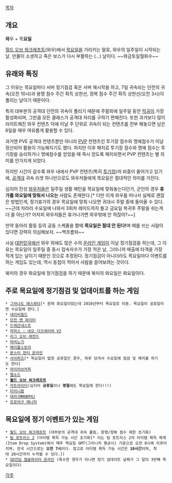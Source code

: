 [[목차]]
== 개요 ==
'''와'''우 + 목'''요일'''

[[월드 오브 워크래프트]](와우)에서 [[목요일]]을 가리키는 말로, 와우의 일주일이 시작되는 날. 만물이 소생하고 죽은 보스가 다시 부활하는 (...) 날이다. ~~와금토일월화수~~

== 유래와 특징 ==
그 이유는 목요일마다 서버 정기점검 혹은 서버 재시작을 하고, 7일 귀속되는 던전의 귀속(오전 10시)과 용맹 점수 주간 획득 상한선, 정복 점수 주간 획득 상한선(오전 3시)이 풀리는 날이기 때문이다.

특히 대부분의 공격대 던전의 귀속이 풀리기 때문에 주말외에 일주일 동안 [[막공#s-1|막공]]이 가장 활성화되며, 그만큼 모든 클래스가 공격대 자리를 구하기 편해진다. 또한 과거보다 많이 라이트해진 와우 컨텐츠 덕에 이날 주 단위로 귀속이 되는 컨텐츠를 전부 해놓으면 남은 6일을 매우 여유롭게 활용할 수 있다.

과거엔 PVE 공격대 컨텐츠뿐만 아니라 [[PVP]] 컨텐츠인 투기장 점수와 명예점수가 이날 정산되어 활용이 가능해지기도 했다. 하지만 이후 패치로 투기장 점수와 명예 점수는 투기장을 승리하거나 명예점수를 얻었을 때 즉시 얻도록 패치되면서 PVP 컨텐츠는 별 의미를 안가지게 되었다.

하지만 시간이 갈수록 와우 내에서 PVP 컨텐츠(특히 [[월드 오브 워크래프트/투기장|투기장]])의 비중이 줄어가고 있기에, [[공격대]] 귀속 리셋 하나만으로도 와우저들에게 목요일은 절대적인 의미를 가진다.

심지어 진성 [[와우저]]들은 일주일 생활 패턴을 목요일에 맞춰놓는다던가, 군인의 경우 '''휴가를 와요일에 맞춰서 나오는''' 사람도 존재한다.[* 다만 이게 와우를 떠나서 실제로 괜찮은 방법인게, 정기휴가의 경우 목요일에 맞춰 나오면 귀대시 주말 중에 돌아올 수 있다. ~~근데 차라리 수요일에 나와서 3회차 레이드까지 돌고 금요일 복귀후 주말을 쉬는게 더 꿀 아닌가? 어차피 와우저들은 휴가나가면 와우밖에 안 하잖아?~~]

만약 동아리 활동 등의 공동 스케쥴을 짤때 '''목요일은 절대 안 된다!'''며 떼를 쓰는 사람이 있다면 강력히 의심해보자. ~~백프롬돠~~

사실 [[대한민국]]에선 와우 외에도 많은 수의 [[온라인 게임]]이 이날 정기점검을 하는데, 그 이유는 목요일이 일주일 중 동시 접속자수가 가장 적은 날, 그러니까 매출에 타격을 가장 적게 입는 날이기 때문인 것으로 추정된다. 정기점검이 아니더라도 목요일마다 이벤트를 하는 게임도 있는데, 역시 동접이 적어서 사람을 끌어보려는 것이다.

북미의 경우 화요일에 정기점검을 하기 때문에 북미의 와요일은 화요일이다.

== 주로 목요일에 정기점검 및 업데이트를 하는 게임 ==
 * [[그라나도 에스파다]][* 원래 화요일이었는데 2010년부터 목요일로 이동. 목요일이 공휴일이면 수요일에 한다.]
 * [[네이비필드]]
 * [[던전 앤 파이터]]
 * [[드래곤네스트]]
 * [[라피스 : 네오 다크세이버 V2]]
 * [[리그 오브 레전드]]
 * [[마비노기]]
 * [[메이플스토리]]
 * [[몬스터 헌터 온라인]]
 * [[사이퍼즈]][* 목요일이 법정 공휴일인 경우, 하루 당겨서 수요일에 점검 및 패치를 하기도 한다]
 * [[아이러브커피]]
 * [[엘소드]]
 * '''[[월드 오브 워크래프트]]'''
 * [[카트라이더]](심지어 '''공휴일'''이나 '''명절'''에도 목요일에 한다!!!)
 * [[타이니팜]]
 * [[테라(MMORPG)]]
 * [[프로야구 매니저]]

== 목요일에 정기 이벤트가 있는 게임 ==
 * [[월드 오브 워크래프트]] (대부분의 공격대 귀속 풀림, 용맹/정복 점수 제한 초기화)
 * [[팀 포트리스 2]] (아이템 획득 가능 시간 초기화[* 이는 팀 포트리스 2의 아이템 획득 체계(Item Drop System)에서 매주 목요일 GMT(그리니치 평균시) 기준으로 오전 0시에 이루어지며, 한국 시간으로는 '''오전 7시'''이다. 참고로 아이템 획득 가능 시간은 '''10시간'''이며, 최대 20시간까지 누적될 수 있다.])
 * [[SD건담 캡슐파이터 온라인]] (특수한 경우가 아니면 정기 업데이트 날짜가 그 달의 3번째 목요일이다)

[[각주]]
